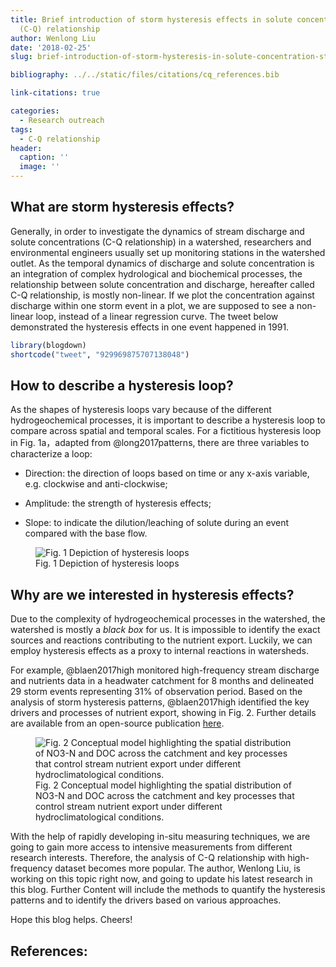 ```yaml
---
title: Brief introduction of storm hysteresis effects in solute concentration-stream discharge
  (C-Q) relationship
author: Wenlong Liu
date: '2018-02-25'
slug: brief-introduction-of-storm-hysteresis-in-solute-concentration-stream-discharge-c-q-relationship

bibliography: ../../static/files/citations/cq_references.bib

link-citations: true

categories:
  - Research outreach
tags:
  - C-Q relationship
header:
  caption: ''
  image: ''
---
```


## What are storm hysteresis effects?

Generally, in order to investigate the dynamics of stream discharge and solute concentrations (C-Q relationship) in a watershed, researchers and environmental engineers usually set up monitoring stations in the watershed outlet.  As the temporal dynamics of discharge and solute concentration is an integration of complex hydrological and biochemical processes, the relationship between solute concentration and discharge, hereafter called C-Q relationship, is mostly non-linear.  If we plot the concentration against discharge within one storm event in a plot, we are supposed to see a non-linear loop, instead of a linear regression curve.  The tweet below demonstrated the hysteresis effects in one event happened in 1991.  

```r
library(blogdown)
shortcode("tweet", "929969875707138048")
```


## How to describe a hysteresis loop?

As the shapes of hysteresis loops vary because of the different hydrogeochemical processes, it is important to describe a hysteresis loop to compare across spatial and temporal scales.  For a fictitious hysteresis loop in Fig. 1a，adapted from @long2017patterns, there are three variables to characterize a loop:

* Direction: the direction of loops based on time or any x-axis variable, e.g. clockwise and anti-clockwise;

* Amplitude: the strength of hysteresis effects;

* Slope: to indicate the dilution/leaching of solute during an event compared with the base flow.  

![Fig. 1 Depiction of hysteresis loops ](/img/blog_imgs/cq_plot.jpg)


## Why are we interested in hysteresis effects?

Due to the complexity of hydrogeochemical processes in the watershed,  the watershed is mostly a _black box_ for us.  It is impossible to identify the exact sources and reactions contributing to the nutrient export.  Luckily, we can employ hysteresis effects as a proxy to internal reactions in watersheds.  

For example, @blaen2017high monitored high-frequency stream discharge and nutrients data in a headwater catchment for 8 months and delineated 29 storm events representing 31% of observation period.  Based on the analysis of storm hysteresis patterns, @blaen2017high identified the key drivers and processes of nutrient export, showing in Fig. 2.  Further details are available from an open-source publication [here](http://onlinelibrary.wiley.com/doi/10.1002/2017JG003904/full). 


![Fig. 2 Conceptual model highlighting the spatial distribution of NO3-N and DOC across the catchment and key processes that control stream nutrient export under different hydroclimatological conditions. ](/img/blog_imgs/conceptual_hysteresis.png)

With the help of rapidly developing in-situ measuring techniques, we are going to gain more access to intensive measurements from different research interests.  Therefore, the analysis of C-Q relationship with high-frequency dataset becomes more popular.  The author, Wenlong Liu, is working on this topic right now, and going to update his latest research in this blog.  Further Content will include the methods to quantify the hysteresis patterns and to identify the drivers based on various approaches.  

Hope this blog helps.  Cheers!

## References:

